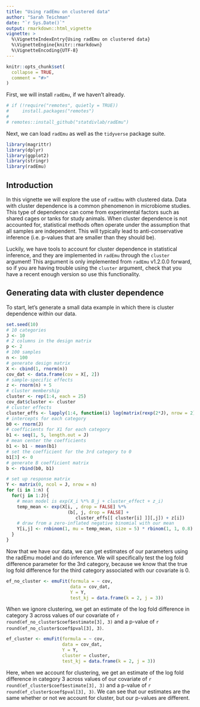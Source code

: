 ```yaml
---
title: "Using radEmu on clustered data"
author: "Sarah Teichman"
date: "`r Sys.Date()`"
output: rmarkdown::html_vignette
vignette: >
  %\VignetteIndexEntry{Using radEmu on clustered data}
  %\VignetteEngine{knitr::rmarkdown}
  %\VignetteEncoding{UTF-8}
---
```


```r
knitr::opts_chunk$set(
  collapse = TRUE,
  comment = "#>"
)
```

First, we will install `radEmu`, if we haven't already. 

```r
# if (!require("remotes", quietly = TRUE))
#     install.packages("remotes")
# 
# remotes::install_github("statdivlab/radEmu")
```

Next, we can load `radEmu` as well as the `tidyverse` package suite. 

```r
library(magrittr)
library(dplyr)
library(ggplot2)
library(stringr)
library(radEmu)
```

## Introduction 

In this vignette we will explore the use of `radEmu` with clustered data. Data with cluster dependence is a common phenomenon in microbiome studies. This type of dependence can come from experimental factors such as shared cages or tanks for study animals. When cluster dependence is not accounted for, statistical methods often operate under the assumption that all samples are independent. This will typically lead to anti-conservative inference (i.e. p-values that are smaller than they should be). 

Luckily, we have tools to account for cluster dependence in statistical inference, and they are implemented in `radEmu` through the `cluster` argument! This argument is only implemented from `radEmu` v1.2.0.0 forward, so if you are having trouble using the `cluster` argument, check that you have a recent enough version so use this functionality. 

## Generating data with cluster dependence

To start, let's generate a small data example in which there is cluster dependence within our data. 

```r
set.seed(10)
# 10 categories
J <- 10
# 2 columns in the design matrix 
p <- 2
# 100 samples 
n <- 100
# generate design matrix 
X <- cbind(1, rnorm(n))
cov_dat <- data.frame(cov = X[, 2])
# sample-specific effects
z <- rnorm(n) + 5
# cluster membership 
cluster <- rep(1:4, each = 25)
cov_dat$cluster <- cluster
# cluster effects 
cluster_effs <- lapply(1:4, function(i) log(matrix(rexp(2*J), nrow = 2)))
# intercepts for each category
b0 <- rnorm(J)
# coefficients for X1 for each category 
b1 <- seq(1, 5, length.out = J)
# mean center the coefficients
b1 <- b1 - mean(b1)
# set the coefficient for the 3rd category to 0
b1[3] <- 0
# generate B coefficient matrix 
b <- rbind(b0, b1)

# set up response matrix 
Y <- matrix(0, ncol = J, nrow = n)
for (i in 1:n) {
  for(j in 1:J){
    # mean model is exp(X_i %*% B_j + cluster_effect + z_i)
    temp_mean <- exp(X[i, , drop = FALSE] %*% 
                       (b[, j, drop = FALSE] + 
                          cluster_effs[[ cluster[i] ]][,j]) + z[i])
    # draw from a zero-inflated negative binomial with our mean 
    Y[i,j] <- rnbinom(1, mu = temp_mean, size = 5) * rbinom(1, 1, 0.8)
  }
}
```

Now that we have our data, we can get estimates of our parameters using the radEmu model and do inference. We will specifically test the log fold difference parameter for the 3rd category, because we know that the true log fold difference for the third category associated with our covariate is $0$. 
```r
ef_no_cluster <- emuFit(formula = ~ cov,
                        data = cov_dat, 
                        Y = Y,
                        test_kj = data.frame(k = 2, j = 3))
```

When we ignore clustering, we get an estimate of the log fold difference in category 3 across values of our covariate of `r round(ef_no_cluster$coef$estimate[3], 3)` and a p-value of `r round(ef_no_cluster$coef$pval[3], 3)`.

```r
ef_cluster <- emuFit(formula = ~ cov,
                     data = cov_dat, 
                     Y = Y,
                     cluster = cluster, 
                     test_kj = data.frame(k = 2, j = 3))
```

Here, when we account for clustering, we get an estimate of the log fold difference in category 3 across values of our covariate of `r round(ef_cluster$coef$estimate[3], 3)` and a p-value of `r round(ef_cluster$coef$pval[3], 3)`. We can see that our estimates are the same whether or not we account for cluster, but our p-values are different.